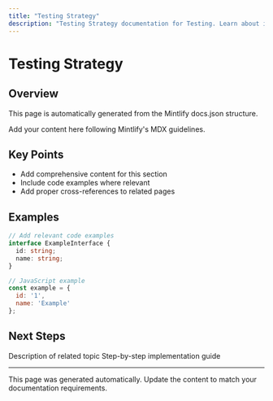 ```yaml
---
title: "Testing Strategy"
description: "Testing Strategy documentation for Testing. Learn about implementation, configuration, and best practices."
---
```


# Testing Strategy

## Overview

This page is automatically generated from the Mintlify docs.json structure.

<Info>
Add your content here following Mintlify's MDX guidelines.
</Info>

## Key Points

- Add comprehensive content for this section
- Include code examples where relevant
- Add proper cross-references to related pages

## Examples

<CodeGroup>

```typescript TypeScript
// Add relevant code examples
interface ExampleInterface {
  id: string;
  name: string;
}
```

```javascript JavaScript
// JavaScript example
const example = {
  id: '1',
  name: 'Example'
};
```

</CodeGroup>

## Next Steps

<CardGroup cols={2}>
  <Card title="Related Topic" icon="link" href="/related-page">
    Description of related topic
  </Card>
  <Card title="Implementation Guide" icon="code" href="/implementation">
    Step-by-step implementation guide
  </Card>
</CardGroup>

---

<Note>
This page was generated automatically. Update the content to match your documentation requirements.
</Note>